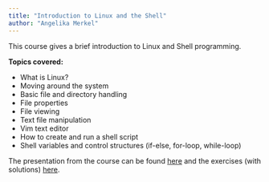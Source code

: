 ```yaml
---
title: "Introduction to Linux and the Shell"
author: "Angelika Merkel"
---
```


This course gives a brief introduction to Linux and Shell programming.

**Topics covered:**

-   What is Linux?
-   Moving around the system
-   Basic file and directory handling
-   File properties
-   File viewing
-   Text file manipulation
-   Vim text editor
-   How to create and run a shell script
-   Shell variables and control structures (if-else, for-loop, while-loop)

The presentation from the course can be found [here](data/Introduction_to_Linux.June2024.pdf) and the exercises (with solutions) [here](linux_exercises.qmd).
